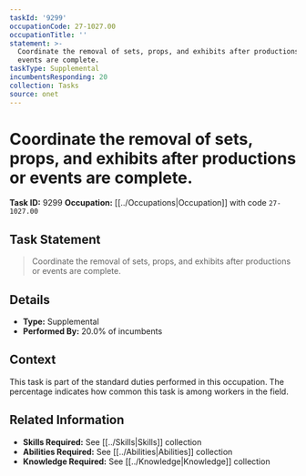 ```yaml
---
taskId: '9299'
occupationCode: 27-1027.00
occupationTitle: ''
statement: >-
  Coordinate the removal of sets, props, and exhibits after productions or
  events are complete.
taskType: Supplemental
incumbentsResponding: 20
collection: Tasks
source: onet
---
```

# Coordinate the removal of sets, props, and exhibits after productions or events are complete.

**Task ID:** 9299
**Occupation:** [[../Occupations|Occupation]] with code `27-1027.00`

## Task Statement

> Coordinate the removal of sets, props, and exhibits after productions or events are complete.

## Details

- **Type:** Supplemental
- **Performed By:** 20.0% of incumbents

## Context

This task is part of the standard duties performed in this occupation. The percentage indicates how common this task is among workers in the field.

## Related Information

- **Skills Required:** See [[../Skills|Skills]] collection
- **Abilities Required:** See [[../Abilities|Abilities]] collection
- **Knowledge Required:** See [[../Knowledge|Knowledge]] collection
